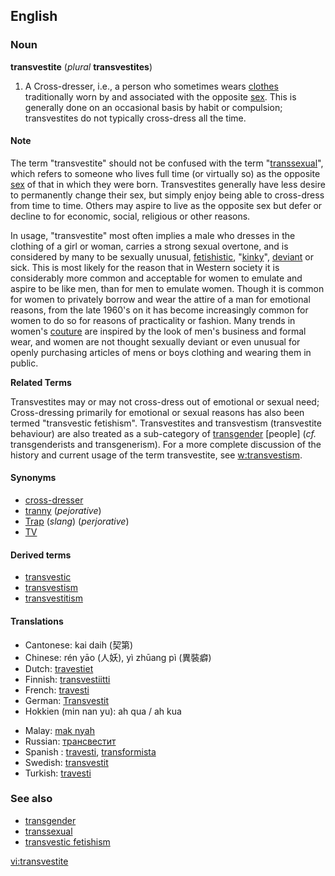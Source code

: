 ==English==
{{wikipedia}}
===Noun===
'''transvestite''' (''plural'' '''transvestites''')

# A Cross-dresser, i.e., a person who sometimes wears [[clothes]] traditionally worn by and associated with the opposite [[sex]]. This is generally done on an occasional basis by habit or compulsion; transvestites do not typically cross-dress all the time. 

====Note====

The term "transvestite" should not be confused with the term "[[transsexual]]", which refers to someone who lives full time (or virtually so) as the opposite [[sex]] of that in which they were born. Transvestites generally have less desire to permanently change their sex, but simply enjoy being able to cross-dress from time to time.  Others may aspire to live as the opposite sex but defer or decline to for economic, social, religious or other reasons.

In usage, "transvestite" most often implies a male who dresses in the clothing of a girl or woman, carries a strong sexual overtone, and is considered by many to be sexually unusual, [[fetishistic]], "[[kinky]]", [[deviant]] or sick.   This is most likely for the reason that in Western society it is considerably more common and acceptable for women to emulate and aspire to be like men, than for men to emulate women.  Though it is common for women to privately borrow and wear the attire of a man for emotional reasons, from the late 1960's on it has become increasingly common for women to do so for reasons of practicality or fashion.  Many trends in women's [[couture]] are inspired by the look of men's business and formal wear, and women are not thought sexually deviant or even unusual for openly purchasing articles of mens or boys clothing and wearing them in public.

<!--
#A '''transvestite''' is a person who voluntarily wears clothes of a gender that is not the gender assigned (usually) at birth or the gender a person currently lives in. Usually, but not exclusively, the term refers to male bodied and/or male identified persons.  <br/><br/>However, the words transvestitism and transvestite have many often conflicting connotations. -->

'''Related Terms'''

Transvestites may or may not cross-dress out of emotional or sexual need; Cross-dressing primarily for emotional or sexual reasons has also been termed "transvestic fetishism".   Transvestites and transvestism (transvestite behaviour) are also treated as a sub-category of [[transgender]] [people] (''cf.'' transgenderists and transgenerism). For a more complete discussion of the history and current usage of the term transvestite, see [[w:transvestism]].  


====Synonyms====
*[[cross-dresser]]
*[[tranny]] (''pejorative'')
*[[Trap]] (''slang'') (''perjorative'')
*[[TV]]

====Derived terms====
*[[transvestic]]
*[[transvestism]]
*[[transvestitism]]

====Translations====
{{trans-top|cross-dresser}}
*Cantonese: kai daih (契第) 
*Chinese: rén yāo (人妖), yì zhūang pì (異裝癖)
*Dutch: [[travestiet]]
*Finnish: [[transvestiitti]]
*French: [[travesti]]
*German: [[Transvestit]]
*Hokkien (min nan yu): ah qua / ah kua
{{trans-mid}}
*Malay: [[mak nyah]]
*Russian: [[трансвестит]]
*Spanish : [[travesti]], [[transformista]] {{italbrac|Venezuela}}
*Swedish: [[transvestit]]
*Turkish: [[travesti]]
{{trans-bottom}}

===See also===
*[[transgender]]
*[[transsexual]]
*[[transvestic fetishism]]

[[vi:transvestite]]